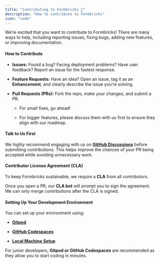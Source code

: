 ```yaml
---
title: "Contributing to Formbricks 🤗"
description: "How to contribute to Formbricks"
icon: "code"
---
```


We’re excited that you want to contribute to Formbricks! There are many ways to help, including reporting issues, fixing bugs, adding new features, or improving documentation.

#### How to Contribute

- **Issues:** Found a bug? Facing deployment problems? Have user feedback? Report an issue for the fastest response.

- **Feature Requests:** Have an idea? Open an issue, tag it as an **Enhancement**, and clearly describe the issue you're solving.

- **Pull Requests (PRs):** Fork the repo, make your changes, and submit a PR.

  - For small fixes, go ahead!

  - For bigger features, please discuss them with us first to ensure they align with our roadmap.

#### Talk to Us First

We highly recommend engaging with us on [**GitHub Discussions**](https://github.com/formbricks/formbricks/discussions) before submitting contributions.
This helps improve the chances of your PR being accepted while avoiding unnecessary work.

#### Contributor License Agreement (CLA)

To keep Formbricks sustainable, we require a **CLA** from all contributors.

Once you open a PR, our **CLA bot** will prompt you to sign the agreement. We can only merge contributions after the CLA is signed.

#### Setting Up Your Development Environment

You can set up your environment using:

- [**Gitpod**](/development/local-setup/gitpod)

- [**GitHub Codespaces**](/development/local-setup/github-codespaces)

- [**Local Machine Setup**](/development/local-setup)

For junior developers, **Gitpod or GitHub Codespaces** are recommended as they allow you to start coding in minutes.

